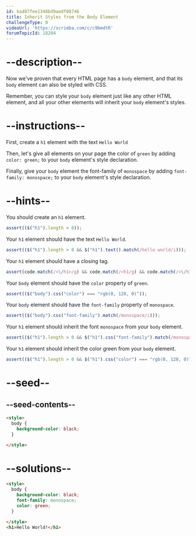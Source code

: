 ```yaml
---
id: bad87fee1348bd9aedf08746
title: Inherit Styles from the Body Element
challengeType: 0
videoUrl: 'https://scrimba.com/c/c9bmdtR'
forumTopicId: 18204
---
```


# --description--

Now we've proven that every HTML page has a `body` element, and that its `body` element can also be styled with CSS.

Remember, you can style your `body` element just like any other HTML element, and all your other elements will inherit your `body` element's styles.

# --instructions--

First, create a `h1` element with the text `Hello World`

Then, let's give all elements on your page the color of `green` by adding `color: green;` to your `body` element's style declaration.

Finally, give your `body` element the font-family of `monospace` by adding `font-family: monospace;` to your `body` element's style declaration.

# --hints--

You should create an `h1` element.

```js
assert(($("h1").length > 0));
```

Your `h1` element should have the text `Hello World`.

```js
assert(($("h1").length > 0 && $("h1").text().match(/hello world/i)));
```

Your `h1` element should have a closing tag.

```js
assert(code.match(/<\/h1>/g) && code.match(/<h1/g) && code.match(/<\/h1>/g).length === code.match(/<h1/g).length);
```

Your `body` element should have the `color` property of `green`.

```js
assert(($("body").css("color") === "rgb(0, 128, 0)"));
```

Your `body` element should have the `font-family` property of `monospace`.

```js
assert(($("body").css("font-family").match(/monospace/i)));
```

Your `h1` element should inherit the font `monospace` from your `body` element.

```js
assert(($("h1").length > 0 && $("h1").css("font-family").match(/monospace/i)));
```

Your `h1` element should inherit the color green from your `body` element.

```js
assert(($("h1").length > 0 && $("h1").css("color") === "rgb(0, 128, 0)"));
```

# --seed--

## --seed-contents--

```html
<style>
  body {
    background-color: black;
  }

</style>
```

# --solutions--

```html
<style>
  body {
    background-color: black;
    font-family: monospace;
    color: green;
  }

</style>
<h1>Hello World!</h1>
```
